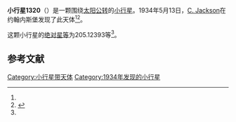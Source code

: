{{Infobox planet
| bgcolour = #FFFFC0
| name = 1320 Impala
| symbol = 
| image = 
| caption = 
| discovery = yes
| discovery_ref = 
| discoverer = [[C._Jackson|C. Jackson]]
| discovery_site = [[约翰内斯堡|约翰内斯堡]] 
| discovered = 1934年5月13日
| designations = yes
| mp_name = 
| named_after = 
| alt_names = 1934 JG/ 1939 JE / 1949 FV / 1951 WU
| mp_category = [[主带小行星|主带小行星]]
| orbit_ref = <ref name="a">[http://ssd.jpl.nasa.gov/sbdb.cgi?sstr=1320 1320 Impala] {{Wayback|url=http://ssd.jpl.nasa.gov/sbdb.cgi?sstr=1320 |date=20201117195841 }}，小行星數據庫瀏覽器（JPL Small-Body Database Browser）－[[美国国家航空航天局|美国国家航空航天局]]喷气推进实验室</ref>
| epoch = 2456400.5 (2013年4月18日更新)
| aphelion = {{convert|3.6808330|AU|km|3|abbr=on|lk=out}}
| perihelion = {{convert|2.2910740|AU|km|3|abbr=on}}
| semimajor = {{convert|2.9859535|AU|km|3|abbr=on}}
| eccentricity = 0.2327161
| period = 1884.61655 [[日|日]]<br />5.16[[儒略年|儒略年]]
| avg_speed = 
| inclination = 19.85623
| asc_node = 72.16476
| mean_anomaly = 
| arg_peri = 205.12393
| satellites = 
| physical_characteristics = yes
| dimensions = 
| mass = 
| density = 
| surface_grav = 
| escape_velocity = 
| sidereal_day = 
| axial_tilt = 
| pole_ecliptic_lat = 
| pole_ecliptic_lon = 
| albedo = 
| temperatures= 
| temp_name1 = 
| mean_temp_1 = 
| max_temp_1 = 
| temp_name2 = 
| max_temp_2 = 
| spectral_type = 
| abs_magnitude = 205.12393
}}

'''小行星1320'''（{{lang-en|1320 Impala}}）是一颗围绕[[太阳|太阳]][[公转|公转]]的[[小行星|小行星]]。1934年5月13日，[[C._Jackson|C. Jackson]]在约翰内斯堡发现了此天体<ref name="a" /><ref>{{cite news|title=小行星列表|url=http://cfa-www.harvard.edu/iau/lists/NumberedMPs.txt|accessdate=2013-07-08|newspaper=哈佛大学|archive-date=2008-05-17|archive-url=https://web.archive.org/web/20080517010638/http://cfa-www.harvard.edu/iau/lists/NumberedMPs.txt|dead-url=no}}</ref>。

这颗小行星的[[绝对星等|绝对星等]]为205.12393等<ref name="a" />。

==参考文献==
{{reflist}}
{{Minor Planet Number|[[小行星1319|小行星1319]]|[[小行星1321|小行星1321]]}}

{{小天体}}

[[Category:小行星带天体|Category:小行星带天体]]
[[Category:1934年发现的小行星|Category:1934年发现的小行星]]

{{asteroid-stub}}